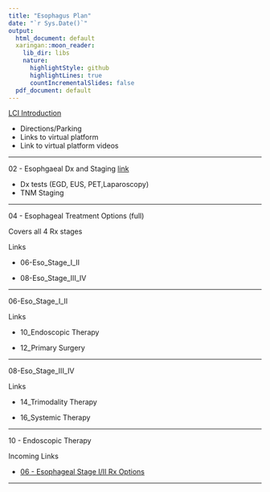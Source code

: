 ```yaml
---
title: "Esophagus Plan"
date: "`r Sys.Date()`"
output:
  html_document: default
  xaringan::moon_reader:
    lib_dir: libs
    nature:
      highlightStyle: github
      highlightLines: true
      countIncrementalSlides: false
  pdf_document: default
---
```


[LCI Introduction](01-intro_LCI.html)

- Directions/Parking
- Links to virtual platform
- Link to virtual platform videos

---

02 - Esophgaeal Dx and Staging [link](02-Eso_Dx_Staging.html)

- Dx tests (EGD, EUS, PET,Laparoscopy)
- TNM Staging

---

04 - Esophageal Treatment Options (full)

Covers all 4 Rx stages

Links

- 06-Eso_Stage_I_II

- 08-Eso_Stage_III_IV

---

06-Eso_Stage_I_II

Links

- 10_Endoscopic Therapy

- 12_Primary Surgery


---

08-Eso_Stage_III_IV

Links 

- 14_Trimodality Therapy

- 16_Systemic Therapy

---

10 - Endoscopic Therapy

Incoming Links

- [06 - Esophageal Stage I/II Rx Options]()

---



